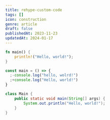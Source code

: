 ```yaml
---
title: rehype-custom-code
tags: []
icon: construction
genre: article
draft: false
publishedAt: 2023-11-23
updatedAt: 2024-01-17
---
```


```rust title="main.rs" {2}
fn main() {
    println!("Hello, world!");
}
```

```ts title="main.ts" showLineNumbers diff
const main = () => {
  ;-console.log("hello, wolrd!")
  ;+console.log("Hello, world!")
}
```

```java showLineNumbers
class Main {
    public static void main(String[] args) {
        System.out.println("Hello, world!");
    }
}
```
